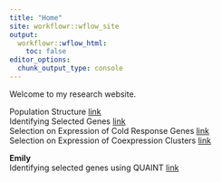 ```yaml
---
title: "Home"
site: workflowr::wflow_site
output:
  workflowr::wflow_html:
    toc: false
editor_options:
  chunk_output_type: console
---
```


Welcome to my research website.

Population Structure [link](Population_Structure.html)   
Identifying Selected Genes [link](Identifying_Selected_Genes.html)  
Selection on Expression of Cold Response Genes [link](Selection_on_Expression_of_Cold_Response_Genes.html)  
Selection on Expression of Coexpression Clusters [link](Selection_on_expression_of_coexpreession_clusters.html)  


**Emily**  
Identifying selected genes using QUAINT [link](Identifying_quaint.html)
